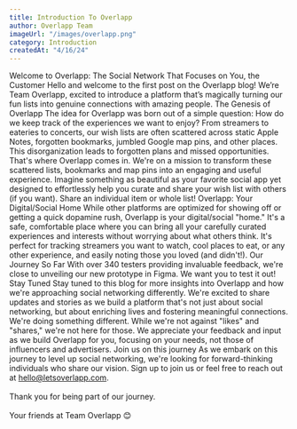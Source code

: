 ```yaml
---
title: Introduction To Overlapp
author: Overlapp Team
imageUrl: "/images/overlapp.png"
category: Introduction
createdAt: "4/16/24"
---
```


<ContentTitle>Welcome to Overlapp: The Social Network That Focuses on You, the Customer</ContentTitle>
<ContentText>
    Hello and welcome to the first post on the Overlapp blog! We’re Team Overlapp, excited to introduce a platform that’s magically turning our fun lists into genuine connections with amazing people.
</ContentText>
<ContentTitle>The Genesis of Overlapp</ContentTitle>
<ContentText>
    The idea for Overlapp was born out of a simple question: How do we keep track of the experiences we want to enjoy? From streamers to eateries to concerts, our wish lists are often scattered across
    static Apple Notes, forgotten bookmarks, jumbled Google map pins, and other places. This disorganization leads to forgotten plans and missed opportunities. That's where Overlapp comes in. We're on
    a mission to transform these scattered lists, bookmarks and map pins into an engaging and useful experience. Imagine something as beautiful as your favorite social app yet designed to effortlessly
    help you curate and share your wish list with others (if you want). Share an individual item or whole list!
</ContentText>
<ContentTitle>Overlapp: Your Digital/Social Home</ContentTitle>
<ContentText>
    While other platforms are optimized for showing off or getting a quick dopamine rush, Overlapp is your digital/social "home." It's a safe, comfortable place where you can bring all your carefully
    curated experiences and interests without worrying about what others think. It's perfect for tracking streamers you want to watch, cool places to eat, or any other experience, and easily noting
    those you loved (and didn't!).
</ContentText>
<ContentTitle>Our Journey So Far</ContentTitle>
<ContentText>With over 340 testers providing invaluable feedback, we're close to unveiling our new prototype in Figma. We want you to test it out!</ContentText>
<ContentTitle>Stay Tuned</ContentTitle>
<ContentText>
    Stay tuned to this blog for more insights into Overlapp and how we're approaching social networking differently. We're excited to share updates and stories as we build a platform that's not just
    about social networking, but about enriching lives and fostering meaningful connections. We're doing something different. While we're not against "likes" and "shares," we're not here for those. We
    appreciate your feedback and input as we build Overlapp for you, focusing on your needs, not those of influencers and advertisers.
</ContentText>
<ContentTitle>Join us on this journey</ContentTitle>
<ContentText>
    As we embark on this journey to level up social networking, we're looking for forward-thinking individuals who share our vision. Sign up to join us or feel free to reach out at
    hello@letsoverlapp.com.<br></br>
</ContentText>
<ContentText>
    Thank you for being part of our journey.<br></br>
</ContentText>
<ContentText>Your friends at Team Overlapp 😊</ContentText>

